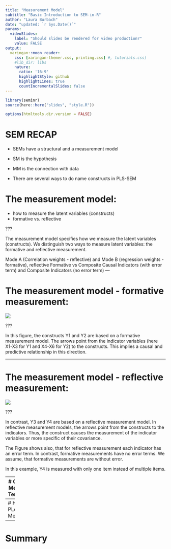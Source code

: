 ```yaml
---
title: "Measurement Model"
subtitle: "Basic Introduction to SEM-in-R"
author: "Laura Burbach"
date: "updated: `r Sys.Date()`"
params:
  videoSlides: 
    label: "Should slides be rendered for video production?"
    value: FALSE
output:
  xaringan::moon_reader:
    css: [xaringan-themer.css, printing.css] #, tutorials.css]
    #lib_dir: libs
    nature:
      ratio: '16:9'
      highlightStyle: github
      highlightLines: true
      countIncrementalSlides: false
---
```


```r
library(seminr)
source(here::here("slides", "style.R"))
```

```r
options(htmltools.dir.version = FALSE)
```

# SEM RECAP

- SEMs have a structural and a measurement model
- SM is the hypothesis
- MM is the connection with data

- There are several ways to do name constructs in PLS-SEM

# The measurement model:

* how to measure the latent variables (constructs)
* formative vs. reflective


???

The measurement model specifies how we measure the latent variables (constructs).
We distinguish two ways to measure latent variables: the formative and reflective measurement. 

Mode A (Correlation weights - reflective) and Mode B (regression weights - formative), reflective
Formative vs Composite
Causal Indicators (with error term) and Composite Indicators (no error term)
---

# The measurement model - formative measurement:

![](figures/simplepath2x.png)


???

In this figure, the constructs Y1 and Y2 are based on a formative measurement model. 
The arrows point from the indicator variables (here X1-X3 for Y1 and X4-X6 for Y2) to the constructs. 
This implies a causal and predictive relationship in this direction.


---



# The measurement model - reflective measurement:

![](figures/simplepath2x.png)


???

In contrast, Y3 and Y4 are based on a reflective measurement model. 
In reflective measurement models, the arrows point from the constructs to the indicators.
Thus, the construct causes the measurement of the indicator variables or more specific of their covariance. 

The Figure shows also, that for reflective measurement each indicator has an error term. 
In contrast, formative measurements have no error terms. 
We assume, that formative measurements are without error.

In this example, Y4 is measured with only one item instead of multiple items. 


---
# Overview of Measurement Terminologies

Table SmartPLS SEMinR 


---
# How SEMinR PLots different Measurements


---

# Summary

